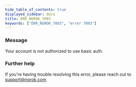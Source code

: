 ```yaml
---
hide_table_of_contents: true
displayed_sidebar: docs
title: ERR_NGROK_7093
keywords: ["ERR_NGROK_7093", "error 7093"]
---
```


### Message

Your account is not authorized to use basic auth.

### Further help

If you're having trouble resolving this error, please reach out to [support@ngrok.com](mailto:support@ngrok.com?subject=Help%20with%20ERR_NGROK_7093)
